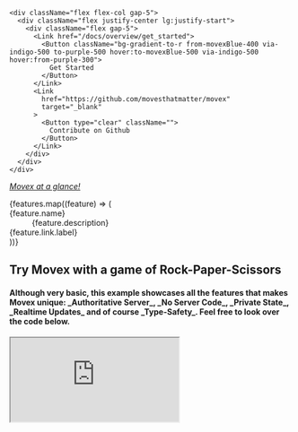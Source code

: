 
<div className="container mx-auto max-w-[90rem] gap-2 pl-[max(env(safe-area-inset-left),1.5rem)] pr-[max(env(safe-area-inset-right),1.5rem)]">

<div className="flex flex-col lg:flex-row pt-4 md:pt-10 pb-10 lg:pt-20 lg:pb-20 gap-24 text-center lg:text-left">
  <div className="flex flex-col justify-center flex-1">
    <HeroText className="text-5xl md:text-6xl font-bold mb-4 lg:mb-10 !leading-normals !md:leading-[4.5rem]" />
    <HeroSubText className="text-xl lg:text-2xl mb-10 lg:mb-20 !leading-normal text-slate-500" />

    <div className="flex flex-col gap-5">
      <div className="flex justify-center lg:justify-start">
        <div className="flex gap-5">
          <Link href="/docs/overview/get_started">
            <Button className="bg-gradient-to-r from-movexBlue-400 via-indigo-500 to-purple-500 hover:to-movexBlue-500 via-indigo-500 hover:from-purple-300">
              Get Started
            </Button>
          </Link>
          <Link
            href="https://github.com/movesthatmatter/movex"
            target="_blank"
          >
            <Button type="clear" className="">
              Contribute on Github
            </Button>
          </Link>
        </div>
      </div>
    </div>

  </div>
  <div className="flex items-center flex-1">
    <a href="docs/overview/introduction">
      <div className="dark:bg-slate-800 rounded-xl p-2 md:p-8 md:pb-4 shadow-xl border dark:border-0 bg-slate-100 text-center">
        <MovexDiagram />
        <i className="pt-8 block">Movex at a glance!</i>
      </div>
    </a>

  </div>
</div>


<div className="mt-6 mb-20 lg:mb-24 bg-green-100s">
  <dl className="mx-auto slg:flex grid smax-w-xl grid-cols-2 md:grid-cols-3 gap-x-5 gap-y-10 smd:gap-x-20 md:gap-y-20 bg-red-100s">
    {features.map((feature) => (
      <div key={feature.name} className="flex-1">
        <dt className="text-base font-semibold leading-7 text-gray-900 dark:text-gray-300 flex gap-4">
          <feature.icon className="h-9 w-9 text-white bg-purple-500 rounded-lg p-2" aria-hidden="true" />
          {feature.name}
        </dt>
        <dd className="mt-2 pb-3 text-base leading-7 text-gray-600 dark:text-gray-400">
          {feature.description}
        </dd>
        <Link
          className="hover:underline text-gray-700 dark:text-gray-300"
          href={feature.link.url}
        >
          {feature.link.label}
        </Link>
      </div>
    ))}

  </dl>
</div>
</div>

<div
  id="examples"
  className="h-screen lg:h-auto w-full bg-gradient-to-tr from-movexBlue-400 via-indigo-500 to-purple-500 p-6 lg:pt-0 lg:p-20 lg:pt-0 flex flex-col text-white"
>
  <h2 className="text-4xl lg:text-5xl font-bold pt-14 lg:pt-20 pb-4">
    Try Movex with a game of <span className="bg-green-300 text-slate-700 p-2 pt-1 rounded-lg leading-relaxed">Rock-Paper-Scissors</span>
  </h2>
  <h4 className="text-xl lg:text-2xl text-slate-300 pb-6 lg:pb-16">
    Although very basic, this example showcases all the features that makes Movex unique:
    _Authoritative Server_,
    _No Server Code_,
    _Private State_,
    _Realtime Updates_ and of course
    _Type-Safety_. Feel free to look over the code below.
  </h4>
  <div className="flex-1 lg:h-screen">
    <iframe
      src="https://codesandbox.io/embed/rps-demo-x877yl?view=preview&module=%2Fsrc%2FGame.tsx"
      className="hidden lg:block"
      style={{
        width: ' 100%',
        height: 'calc(100vh - 160px)',
        borderRadius: '8px',
        overflow: 'hidden',
        borderRight: 'solid black 16px',
      }}
      title="rps-demo"
      loading="lazy"
      allow="accelerometer; ambient-light-sensor; camera; encrypted-media; geolocation; gyroscope; hid; microphone; midi; payment; usb; vr; xr-spatial-tracking"
      sandbox="allow-forms allow-modals allow-popups allow-presentation allow-same-origin allow-scripts"
    />
    <iframe
      src="https://codesandbox.io/embed/rps-demo-x877yl?view=preview"
      className="lg:hidden"
      style={{
        width: '100%',
        height: '100%',
        borderRadius: '8px',
        overflow: 'hidden',
        borderRight: 'solid black 16px',
      }}
      title="rps-demo"
      loading="lazy"
      allow="accelerometer; ambient-light-sensor; camera; encrypted-media; geolocation; gyroscope; hid; microphone; midi; payment; usb; vr; xr-spatial-tracking"
      sandbox="allow-forms allow-modals allow-popups allow-presentation allow-same-origin allow-scripts"
    />
  </div>
  <i className="text-sm">Note: A special ```MovexLocalMasterProvider``` is used here to allow the "Master Server" to run in the browser for demo purposes only.</i>
</div>

<div id="faqs" className="w-full">
  <div className="container mx-auto max-w-[90rem] gap-2 pl-[max(env(safe-area-inset-left),1.5rem)] pr-[max(env(safe-area-inset-right),1.5rem)] p-16 pt-20">
    <h1 className="text-5xl font-bold mb-20 text-center text-green-500">
      FAQs
    </h1>
    <div className="grid md:grid-cols-2 md:gap-20">
      {faqs.map((faq) => (
        <div
          key={faq.q}
          className="relative pb-6"
        >
          <dt className="text-lg font-semibold leading-7 text-gray-900 dark:text-gray-300">
            {faq.q}
          </dt>
          <dd className="mt-2 pb-3 text-base leading-7 text-gray-600 dark:text-gray-400">
            {faq.a}
          </dd>
          {faq.link && (
            <Link
              className="hover:underline text-gray-700 dark:text-gray-300"
              href={faq.link.url}
            >
              {faq.link.label}
            </Link>
          )}
        </div>
      ))}
    </div>
  </div>
</div>


<div id="community" className="w-full">
  <div className="container mx-auto max-w-[90rem] gap-2 pl-[max(env(safe-area-inset-left),1.5rem)] pr-[max(env(safe-area-inset-right),1.5rem)] p-16 pt-20">
    <h1 className="text-5xl font-bold mb-6 text-center text-pink-500">Community</h1>
    <h3 className="text-xl mb-10 md:mb-20 text-center text-slate-700 dark:text-slate-300">Join our community to get help, share your projects, and even contribute to the project!</h3>

      <div className="flex w-full gap-4 md:gap-20">
        <div />
        <div />
        {community.map((c) => (
          <CommunityItem {...c} key={c.link} />
        ))}
        <div />
        <div />
    </div>

  </div>
</div>

